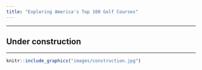 ```yaml
---
title: "Exploring America's Top 100 Golf Courses"
---
```


***

## Under construction

***

```r
knitr::include_graphics("images/construction.jpg")
```
